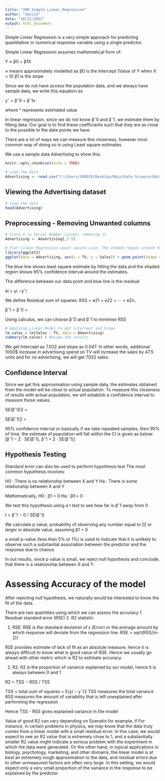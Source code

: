 ```yaml
---
title: "200_Simple_Linear_Regression"
author: "Sonick"
date: "10/21/2022"
output: html_document
---
```


Simple Linear Regression is a very simple approach for predicting quantitative or numerical response variable using a single predictor.

Simple Linear Regression assumes mathematical form of:

Y ≈ β0 + β1X


≈ means approximately modelled as
β0 is the intercept (Value of Y when X = 0)
β1 is the slope 

Since we do not have access the population data, and we always have sample data, we write this equation as

yˆ = βˆ0 + βˆ1x

where ^ represents estimated value

In linear regression, since we do not know βˆ0 and βˆ1, we estimate them by fitting data. Our goal is to find these coefficiants such that they are as close to the possible to the data points we have.

There are a lot of ways we can measure this closeness, however most common way of doing so is using Least square estimates.

We use a sample data Advertising to show this:

```r
knitr::opts_chunk$set(echo = TRUE)

```

```r
# Load the data
Advertising <- read.csv("C:/Users/SONICK/Desktop/Main/Data Science/Data/Advertising/Advertising.csv")

```

## Viewing the Advertising dataset

```r
# View the data 
head(Advertising)
```

## Preprocessing - Removing Unwanted columns

```r
# Since X is Serial Number column, removing it
Advertising <- Advertising[,2:5]
```

```r
# Plot Linear Regression Least square Line; The shaded region around the line is confidence interval of the line; we will discuss confidence interval below
library(ggplot2)
ggplot(data = Advertising, aes(x = TV, y = Sales)) + geom_point(shape = 1) + geom_smooth(method = "lm")
```


The blue line shows least square estimate by fitting the data and the shaded region shows 95% confidence interval around the estimates.

The difference between our data point and blue line is the residual

ei = yi −yˆi

We define Residual sum of squares:
RSS = e21 + e22 + ··· + e2n,

βˆ1 =
βˆ0 =


Using calculus, we can choose βˆ0 and βˆ1 to minimise RSS

```r
# Applying Linear Model to get intercept and Slope
lm_sales = lm(Sales ~ TV, data = Advertising)
summary(lm_sales) # Review the results
```
We get Intercept as 7.032 and slope as 0.047. In other words, additional 1000$ increase in advertising spend on TV will increase the sales by 47.5 units and for no advertising, we will get 7032 sales.

## Confidence Interval

Since we get this approximation using sample data, the estimates obtained from the model will be close to actual population. To measure this closeness of results with actual population, we will establish a confidence interval to measure these values.

SE(βˆ0)2 = 

SE(βˆ1)2 = 

95% confidence interval or basically if we take repeated samples, then 95% of time, the estimate of population will fall within the CI is given as below:
[βˆ1 − 2 · SE(βˆ1), βˆ1 + 2 · SE(βˆ1)]

## Hypothesis Testing

Standard error can also be used to perform hypothesis test
The most common hypothesis involves:

H0 : There is no relationship between X and Y
Ha : There is some relationship between X and Y

Mathematically, 
H0 : β1 = 0
Ha : β1 ̸= 0

We test this hypothesis using a t test to see how far is βˆ1 away from 0 

t = βˆ1 − 0 / SE(βˆ1)

We calculate p value, probability of observing any number equal
to |t| or larger in absolute value, assuming β1 = 0

a small p-value (less than 5% or 1%) is used to indicate that it is unlikely to observe such a substantial association between the predictor and the response due to chance

In out results, since p value is small, we reject null hypothesis and conclude, that there is a relationship between X and Y.

# Assessing Accuracy of the model

After rejecting null hypothesis, we naturally would be interested to know the fit of the data.

There are two quantities using which we can assess the accuracy
1. Residual standard error (RSE)
2. R2 statistic

1. RSE: RSE is the standard deviation of ϵ (Error) or the average amount by which response will deviate from the regression line.
RSE = sqrt(RSS/(n-2))

RSE provides estimate of lack of fit as an absolute measure, hence it is always difficult to know what is good value of RSE. Hence we usually go ahead with other metric which is R2 to estimate accuracy.

2. R2: R2 is the proportion of variance explained by our model, hence it is always between 0 and 1

R2 = TSS − RSS / TSS

TSS = total sum of squares = E(yi − y¯)2
TSS measures the total variance
RSS measures the amount of variability that is left unexplained after performing the regression

Hence TSS - RSS gives explained variance in the model

Value of good R2 can vary depending on Scenatio for example, if For instance, in certain problems in physics, we may know that the data truly comes from a linear model with
a small residual error. In this case, we would expect to see an R2 value that
is extremely close to 1, and a substantially smaller R2 value might indicate a
serious problem with the experiment in which the data were generated. On
the other hand, in typical applications in biology, psychology, marketing,
and other domains, the linear model  is at best an extremely rough
approximation to the data, and residual errors due to other unmeasured
factors are often very large. In this setting, we would expect only a very
small proportion of the variance in the response to be explained by the
predictor